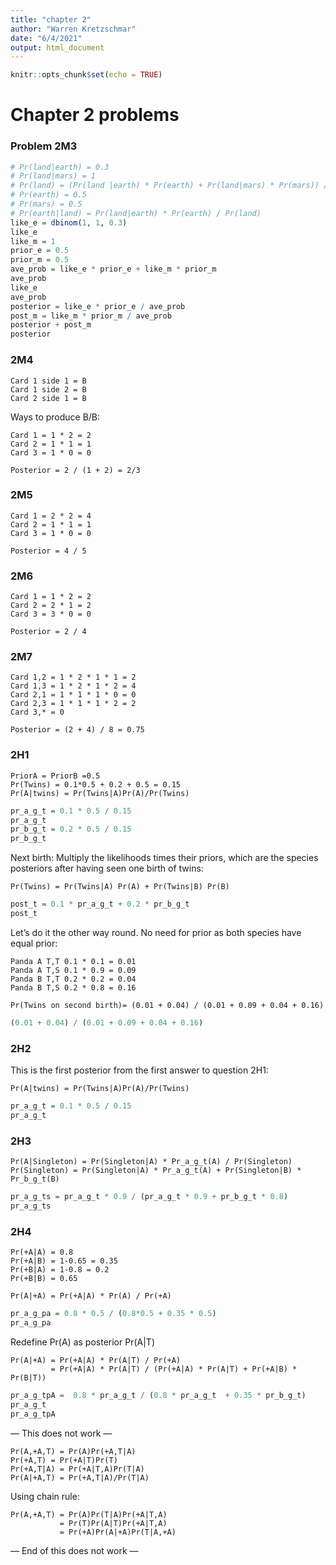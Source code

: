 ```yaml
---
title: "chapter 2"
author: "Warren Kretzschmar"
date: "6/4/2021"
output: html_document
---
```


```r
knitr::opts_chunk$set(echo = TRUE)
```

# Chapter 2 problems

### Problem 2M3

```r
# Pr(land|earth) = 0.3
# Pr(land|mars) = 1
# Pr(land) = (Pr(land |earth) * Pr(earth) + Pr(land|mars) * Pr(mars)) / 2
# Pr(earth) = 0.5
# Pr(mars) = 0.5
# Pr(earth|land) = Pr(land|earth) * Pr(earth) / Pr(land)
like_e = dbinom(1, 1, 0.3)
like_e
like_m = 1
prior_e = 0.5
prior_m = 0.5
ave_prob = like_e * prior_e + like_m * prior_m
ave_prob
like_e
ave_prob
posterior = like_e * prior_e / ave_prob
post_m = like_m * prior_m / ave_prob
posterior + post_m 
posterior
```

### 2M4
```
Card 1 side 1 = B
Card 1 side 2 = B
Card 2 side 1 = B
```
Ways to produce B/B:
```
Card 1 = 1 * 2 = 2
Card 2 = 1 * 1 = 1
Card 3 = 1 * 0 = 0

Posterior = 2 / (1 + 2) = 2/3
```
### 2M5
```
Card 1 = 2 * 2 = 4
Card 2 = 1 * 1 = 1
Card 3 = 1 * 0 = 0

Posterior = 4 / 5
```
### 2M6
```
Card 1 = 1 * 2 = 2
Card 2 = 2 * 1 = 2
Card 3 = 3 * 0 = 0

Posterior = 2 / 4
```
### 2M7
```
Card 1,2 = 1 * 2 * 1 * 1 = 2
Card 1,3 = 1 * 2 * 1 * 2 = 4
Card 2,1 = 1 * 1 * 1 * 0 = 0
Card 2,3 = 1 * 1 * 1 * 2 = 2
Card 3,* = 0

Posterior = (2 + 4) / 8 = 0.75
```

### 2H1
```
PriorA = PriorB =0.5
Pr(Twins) = 0.1*0.5 + 0.2 + 0.5 = 0.15
Pr(A|twins) = Pr(Twins|A)Pr(A)/Pr(Twins)
```
```r
pr_a_g_t = 0.1 * 0.5 / 0.15
pr_a_g_t
pr_b_g_t = 0.2 * 0.5 / 0.15
pr_b_g_t
```

Next birth:
Multiply the likelihoods times their priors, which are the species posteriors
after having seen one birth of twins:

`Pr(Twins) = Pr(Twins|A) Pr(A) + Pr(Twins|B) Pr(B)`
```r
post_t = 0.1 * pr_a_g_t + 0.2 * pr_b_g_t
post_t
```

Let's do it the other way round. No need for prior as both species have 
equal prior:

```
Panda A T,T 0.1 * 0.1 = 0.01
Panda A T,S 0.1 * 0.9 = 0.09
Panda B T,T 0.2 * 0.2 = 0.04
Panda B T,S 0.2 * 0.8 = 0.16

Pr(Twins on second birth)= (0.01 + 0.04) / (0.01 + 0.09 + 0.04 + 0.16)
```

```r
(0.01 + 0.04) / (0.01 + 0.09 + 0.04 + 0.16)
```

### 2H2

This is the first posterior from the first answer to question 2H1:

```
Pr(A|twins) = Pr(Twins|A)Pr(A)/Pr(Twins)
```
```r
pr_a_g_t = 0.1 * 0.5 / 0.15
pr_a_g_t
```
### 2H3

```
Pr(A|Singleton) = Pr(Singleton|A) * Pr_a_g_t(A) / Pr(Singleton)
Pr(Singleton) = Pr(Singleton|A) * Pr_a_g_t(A) + Pr(Singleton|B) * Pr_b_g_t(B)
```
```r
pr_a_g_ts = pr_a_g_t * 0.9 / (pr_a_g_t * 0.9 + pr_b_g_t * 0.8)
pr_a_g_ts
```

### 2H4
```
Pr(+A|A) = 0.8
Pr(+A|B) = 1-0.65 = 0.35
Pr(+B|A) = 1-0.8 = 0.2
Pr(+B|B) = 0.65

Pr(A|+A) = Pr(+A|A) * Pr(A) / Pr(+A)
```
```r
pr_a_g_pa = 0.8 * 0.5 / (0.8*0.5 + 0.35 * 0.5)
pr_a_g_pa
```

Redefine Pr(A) as posterior Pr(A|T)

```
Pr(A|+A) = Pr(+A|A) * Pr(A|T) / Pr(+A)
         = Pr(+A|A) * Pr(A|T) / (Pr(+A|A) * Pr(A|T) + Pr(+A|B) * Pr(B|T))
```
```r
pr_a_g_tpA =  0.8 * pr_a_g_t / (0.8 * pr_a_g_t  + 0.35 * pr_b_g_t)
pr_a_g_t
pr_a_g_tpA
```


--- This does not work ---
```
Pr(A,+A,T) = Pr(A)Pr(+A,T|A)
Pr(+A,T) = Pr(+A|T)Pr(T)
Pr(+A,T|A) = Pr(+A|T,A)Pr(T|A)
Pr(A|+A,T) = Pr(+A,T|A)/Pr(T|A)
```

Using chain rule:
```
Pr(A,+A,T) = Pr(A)Pr(T|A)Pr(+A|T,A)
           = Pr(T)Pr(A|T)Pr(+A|T,A)
           = Pr(+A)Pr(A|+A)Pr(T|A,+A)
```


--- End of this does not work ---
